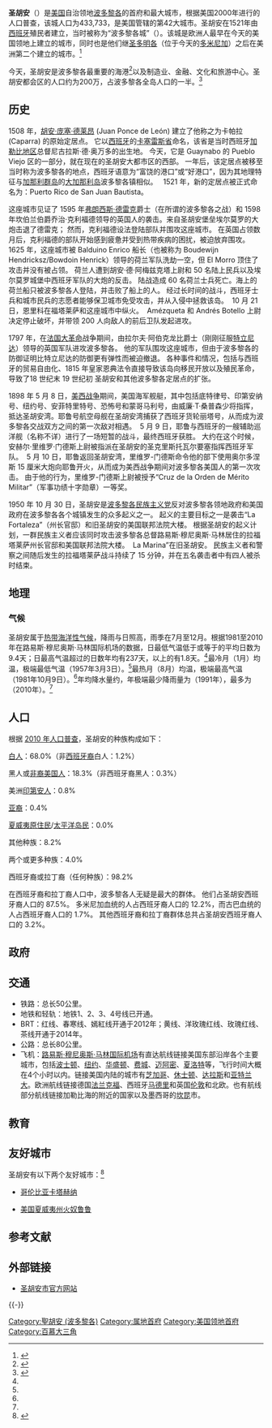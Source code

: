 {{Infobox City
|official_name=圣胡安
|native_name           = {{lang|en|San Juan, Puerto Rico}}
| image_skyline           = Old San Juan aerial view.jpg
| image_caption           =圣胡安
| image_flag              = Flag san juan pr.svg
| image_seal              = Coat of arms san juan pr.svg
| image_map               =  Locator-map-Puerto-Rico-San-Juan.svg
| map_caption             = 圣胡安在波多黎各的位置
| subdivision_type        = 主权国家
| subdivision_name        = {{USA}}
| subdivision_type1       = 自由邦
| subdivision_name1       = {{PRI}}
| established_title     = 成立
| established_date        = 1508年或1521年
| elevation_footnotes = <ref name="GR3">{{cite web|url=http://geonames.usgs.gov|accessdate=2008-01-31|title=US Board on Geographic Names|publisher=[[United_States_Geological_Survey|United States Geological Survey]]|date=2015-07-05|archive-date=2019-01-06|archive-url=https://web.archive.org/web/20190106225957/https://geonames.usgs.gov/|dead-url=no}}</ref>
| elevation_ft = 26
| elevation_m = 8
| leader_title            = 市长
| leader_name             = [[豪尔赫·圣蒂尼|豪尔赫·圣蒂尼]]
| area_footnotes = <ref>{{Cite web|title=U.S. Census Bureau Delivers Puerto Rico's 2010 Census Population Totals, Including First Look at Race and Hispanic Origin Data for Legislative Redistricting - 2010 Census - Newsroom - U.S. Census Bureau|url=https://www.census.gov/newsroom/releases/archives/2010_census/cb11-cn120.html|accessdate=2020-06-03|last=Office|first=US Census Bureau Public Information|work=www.census.gov|language=EN-US|archive-date=2015-09-05|archive-url=https://web.archive.org/web/20150905130405/http://www.census.gov/newsroom/releases/archives/2010_census/cb11-cn120.html|dead-url=no}}</ref>
| area_magnitude = 1 E8
| area_water_percent = 37.8
| area_total_sq_mi = 77.0
| area_land_sq_mi = 47.9
| area_water_sq_mi = 29.1
| area_urban_sq_mi = 876.2
|population_as_of = [[2010年美国人口普查|2010]]
| population_footnotes = <ref name="census">{{cite web|url=https://www.census.gov/newsroom/releases/archives/2010_census/cb11-cn120.html|publisher=[[United_States_Census_Bureau|United States Census Bureau]]|accessdate=2015-07-05|title=U.S. Census Bureau Delivers Puerto Rico's 2010 Census Population Totals, Including First Look at Race and Hispanic Origin Data for Legislative Redistricting|archive-date=2015-09-05|archive-url=https://web.archive.org/web/20150905130405/http://www.census.gov/newsroom/releases/archives/2010_census/cb11-cn120.html|dead-url=no}}</ref>
| population_total = 395,326
| population_density_sq_mi= 8,253
| population_urban = 2,148,346
| population_metro = 2,350,126
|timezone = [[大西洋时区|大西洋时区]]
|utc_offset = -4
| latd  = 18 | latm  = 27 | lats  = 00 | latNS  = N
| longd = 66 | longm = 04 | longs = 00 | longEW = W
| website                 =  [http://www.sanjuancapital.com www.sanjuancapital.com]
}}
'''圣胡安'''（{{lang-es|San Juan}}{{IPA-es|saŋ ˈxwan|}}）是[[美国|美国]]自治领地[[波多黎各|波多黎各]]的首府和最大城市，根据美国2000年进行的人口普查，该城人口为433,733，是美国管辖的第42大城市。圣胡安在1521年由[[西班牙帝国|西班牙]]殖民者建立，当时被称为“波多黎各城”（{{lang|es|Ciudad de Puerto Rico}}）。该城是欧洲人最早在今天的美国领地上建立的城市，同时也是他们继[[圣多明各|圣多明各]]（位于今天的[[多米尼加|多米尼加]]）之后在美洲第二个建立的城市。<ref name="SJCOPRI">{{cite web| author=Magaly Rivera| title=San Juan Capital City| title_zh=圣胡安首府| url=http://welcome.topuertorico.org/city/sanjuan.shtml| publisher=Welcome to Puerto Rico| language=en| accessdate=2007-05-02| archive-date=2019-04-17| archive-url=https://web.archive.org/web/20190417122726/http://welcome.topuertorico.org/city/sanjuan.shtml| dead-url=no}}</ref>

今天，圣胡安是波多黎各最重要的海港<ref>{{cite web| url=http://apprportal.prpa.gobierno.pr/servlet/page?_pageid=70&_dad=portal30&_schema=PORTAL30&_type=site&_fsiteid=54&_fid=3640&_fnavbarid=1&_fnavbarsiteid=54&_fedit=0&_fmode=2&_fdisplaymode=1&_fcalledfrom=1&_fdisplayurl=| publisher=波多黎各港口管理局| title=the San Juan Port| title_zh=圣胡安港口| language=es| date=2007年| accessdate=2007-05-09| archive-date=2013-08-03| archive-url=https://web.archive.org/web/20130803193838/http://apprportal.prpa.gobierno.pr/servlet/page?_pageid=70&_dad=portal30&_schema=PORTAL30&_type=site&_fsiteid=54&_fid=3640&_fnavbarid=1&_fnavbarsiteid=54&_fedit=0&_fmode=2&_fdisplaymode=1&_fcalledfrom=1&_fdisplayurl=| dead-url=no}}</ref>以及制造业、金融、文化和旅游中心。圣胡安都会区的人口约为200万，占波多黎各全岛人口的一半。<ref>{{cite web| url=http://www.gotopuertorico.com/tourism-puerto-rico.php| title=About Puerto Rico| title_zh=关于波多黎各| publisher=Puerto Rico Tourism Company| date=2007年| accessdate=2007-05-08| archive-date=2019-04-17| archive-url=https://web.archive.org/web/20190417134231/http://www.gotopuertorico.com/tourism-puerto-rico.php| dead-url=no}}</ref>

== 历史 ==
1508 年，[[胡安·庞塞·德莱昂|胡安·庞塞·德莱昂]] (Juan Ponce de León) 建立了他称之为卡帕拉 (Caparra) 的原始定居点。 它以[[西班牙帝國|西班牙]]的[[卡塞雷斯省|卡塞雷斯省]]命名，该省是当时西班牙[[加勒比地区|加勒比地区]]总督尼古拉斯·德·奥万多的出生地。 今天，它是 Guaynabo 的 Pueblo Viejo 区的一部分，就在现在的圣胡安大都市区的西部。 一年后，该定居点被移至当时称为波多黎各的地点，西班牙语意为“富饶的港口”或“好港口”，因为其地理特征与[[加那利群岛|加那利群岛]]的[[大加那利岛|大加那利岛]]波多黎各镇相似。   1521 年，新的定居点被正式命名为：Puerto Rico de San Juan Bautista。

这座城市见证了 1595 年[[法蘭西斯·德瑞克|弗朗西斯·德雷克]]爵士（在所谓的波多黎各之战）和 1598 年坎伯兰伯爵乔治·克利福德领导的英国人的袭击。来自圣胡安堡垒埃尔莫罗的大炮击退了德雷克； 然而，克利福德设法登陆部队并围攻这座城市。 在英国占领数月后，克利福德的部队开始感到疲惫并受到热带疾病的困扰，被迫放弃围攻。  1625 年，这座城市被 Balduino Enrico 船长（也被称为 Boudewijn Hendricksz/Bowdoin Henrick）领导的荷兰军队洗劫一空，但 El Morro 顶住了攻击并没有被占领。 荷兰人遭到胡安·德·阿梅兹克塔上尉和 50 名陆上民兵以及埃尔莫罗城堡中西班牙军队的大炮的反击。 陆战造成 60 名荷兰士兵死亡。海上的荷兰船只被波多黎各人登陆，并击败了船上的人。 经过长时间的战斗，西班牙士兵和城市民兵的志愿者能够保卫城市免受攻击，并从入侵中拯救该岛。  10 月 21 日，恩里科在福塔莱萨和这座城市中纵火。  Amézqueta 和 Andrés Botello 上尉决定停止破坏，并带领 200 人向敌人的前后卫队发起进攻。 

1797 年，在[[法国大革命|法国大革命]]战争期间，由拉尔夫·阿伯克龙比爵士（刚刚征服[[特立尼达岛|特立尼达]]）领导的英国军队进攻波多黎各。 他的军队围攻这座城市，但由于波多黎各的防御证明比特立尼达的防御更有弹性而被迫撤退。 各种事件和情况，包括与西班牙的贸易自由化、1815 年皇家恩典法令直接导致该岛向移民开放以及殖民革命，导致了18 世纪末 19 世纪初 圣胡安和其他波多黎各定居点的扩张。  

1898 年 5 月 8 日，[[美西战争|美西战争]]期间，美国海军舰艇，其中包括底特律号、印第安纳号、纽约号、安菲特里特号、恐怖号和蒙哥马利号，由威廉·T·桑普森少将指挥，抵达圣胡安湾。耶鲁号航空母舰在圣胡安湾捕获了西班牙货轮丽塔号，从而成为波多黎各交战双方之间的第一次敌对相遇。  5 月 9 日，耶鲁与西班牙的一艘辅助巡洋舰（名称不详）进行了一场短暂的战斗，最终西班牙获胜。 大约在这个时候，安赫尔·里维罗·门德斯上尉被指派在圣胡安的圣克里斯托瓦尔要塞指挥西班牙军队。  5 月 10 日，耶鲁返回圣胡安湾，里维罗-门德斯命令他的部下使用奥尔多涅斯 15 厘米大炮向耶鲁开火，从而成为美西战争期间对波多黎各美国人的第一次攻击。 由于他的行为，里维罗-门德斯上尉被授予“Cruz de la Orden de Mérito Militar”（军事功绩十字勋章）一等奖。 

1950 年 10 月 30 日，圣胡安是[[波多黎各民族主义党|波多黎各民族主义党]]反对波多黎各领地政府和美国政府在波多黎各各个城镇发生的众多起义之一。 起义的主要目标之一是袭击“La Fortaleza”（州长官邸）和旧圣胡安的美国联邦法院大楼。 根据圣胡安的起义计划，一群民族主义者应该同时攻击波多黎各总督路易斯·穆尼奥斯·马林居住的拉福塔莱萨州长官邸和美国联邦法院大楼。  La Marina”在旧圣胡安。 民族主义者和警察之间随后发生的拉福塔莱萨战斗持续了 15 分钟，并在五名袭击者中有四人被杀时结束。 

== 地理 ==
=== 气候 ===
圣胡安属于[[热带海洋性气候|热带海洋性气候]]，降雨与日照高，雨季在7月至12月。根据1981至2010年在路易斯·穆尼奥斯·马林国际机场的数据，日最低气温低于或等于{{convert|20|C}}的平均日数为9.4天；日最高气温超过{{convert|30|C}}的日数年均有237天，{{convert|35|C}}以上的有1.8天。<ref name = "NWS San Juan, PR"/>最冷月（1月）均温{{convert|77.6|F|1|disp=flip}}，极端最低气温{{convert|60|F|0|disp=flip}}（1957年3月3日）。<ref name = "NWS San Juan, PR"/>最热月（8月）均温{{convert|83.7|F|1|disp=flip}}，极端最高气温{{convert|98|F|0|disp=flip}}（1981年10月9日）。<ref name = "NWS San Juan, PR"/>年均降水量约{{convert|56.35|in|mm|sigfig=3|disp=flip}}，年极端最少降雨量为{{convert|35.53|in|mm|sigfig=3|disp=flip}}（1991年），最多为{{convert|89.50|in|mm|sigfig=3|disp=flip}}（2010年）。<ref name = "NWS San Juan, PR"/>
{{Weather box |metric first = Y
|location = 圣胡安（[[路易斯·穆尼奥斯·马林国际机场|路易斯·穆尼奥斯·马林国际机场]]），1991–2020年正常值，1898年至今极端数据
|collapsed = Y 
|single line = Y
|temperature colour = pastel
|Jan high F = 83.2
|Feb high F = 83.8
|Mar high F = 84.7
|Apr high F = 86.2
|May high F = 87.4
|Jun high F = 89.0
|Jul high F = 88.7
|Aug high F = 89.1
|Sep high F = 89.2
|Oct high F = 88.6
|Nov high F = 86.1
|Dec high F = 84.2
|year high F =86.7
|Jan mean F = 77.6
|Feb mean F = 77.8
|Mar mean F = 78.6
|Apr mean F = 80.1
|May mean F = 81.6
|Jun mean F = 83.1
|Jul mean F = 83.1
|Aug mean F = 83.5
|Sep mean F = 83.4
|Oct mean F = 82.7
|Nov mean F = 80.5
|Dec mean F = 78.8
|year mean F = 80.9
|Jan low F = 71.9
|Feb low F = 71.8
|Mar low F = 72.4
|Apr low F = 74.0
|May low F = 75.7
|Jun low F = 77.2
|Jul low F = 77.6
|Aug low F = 77.8
|Sep low F = 77.5
|Oct low F = 76.7
|Nov low F = 74.9
|Dec low F = 73.3
|year low F =75.1
|Jan record high F = 92
|Feb record high F = 96
|Mar record high F = 96
|Apr record high F = 97
|May record high F = 96
|Jun record high F = 97
|Jul record high F = 95
|Aug record high F = 97
|Sep record high F = 97
|Oct record high F = 98
|Nov record high F = 96
|Dec record high F = 94
|year record high F =98
|Jan record low F = 61
|Feb record low F = 62
|Mar record low F = 60
|Apr record low F = 64
|May record low F = 66
|Jun record low F = 66
|Jul record low F = 69
|Aug record low F = 68
|Sep record low F = 69
|Oct record low F = 67
|Nov record low F = 65
|Dec record low F = 62
|year record low F =60
|Jan avg record high F =87.5
|Feb avg record high F =88.2
|Mar avg record high F =90.0
|Apr avg record high F =91.7
|May avg record high F =92.3
|Jun avg record high F =92.7
|Jul avg record high F =92.0
|Aug avg record high F =92.8
|Sep avg record high F =93.7
|Oct avg record high F =92.7
|Nov avg record high F =90.3
|Dec avg record high F =88.0
|year avg record high F=94.3
|Jan avg record low F =68.3
|Feb avg record low F =68.7
|Mar avg record low F =69.2
|Apr avg record low F =70.7
|May avg record low F =72.1
|Jun avg record low F =74.0
|Jul avg record low F =74.1
|Aug avg record low F =74.2
|Sep avg record low F =74.3
|Oct avg record low F =73.7
|Nov avg record low F =71.7
|Dec avg record low F =70.0
|year avg record low F=67.8
|rain colour = green
|Jan rain inch = 4.07
|Feb rain inch = 2.58
|Mar rain inch = 2.18
|Apr rain inch = 4.60
|May rain inch = 5.54
|Jun rain inch = 4.66
|Jul rain inch = 6.02
|Aug rain inch = 6.29
|Sep rain inch = 6.50
|Oct rain inch = 5.21
|Nov rain inch = 7.37
|Dec rain inch = 4.85
|year rain inch= 
|unit rain days = 0.01 in
|Jan rain days = 18.4
|Feb rain days = 15.1
|Mar rain days = 13.1
|Apr rain days = 14.3
|May rain days = 16.5
|Jun rain days = 15.1
|Jul rain days = 19.0
|Aug rain days = 19.8
|Sep rain days = 18.3
|Oct rain days = 17.9
|Nov rain days = 20.6
|Dec rain days = 20.2
|Jan sun = 237.4 |Jan percentsun = 69
|Feb sun = 231.2 |Feb percentsun = 72
|Mar sun = 282.0 |Mar percentsun = 76
|Apr sun = 268.3 |Apr percentsun = 71
|May sun = 255.2 |May percentsun = 63
|Jun sun = 259.4 |Jun percentsun = 65
|Jul sun = 280.8 |Jul percentsun = 69
|Aug sun = 267.8 |Aug percentsun = 68
|Sep sun = 234.7 |Sep percentsun = 64
|Oct sun = 227.2 |Oct percentsun = 63
|Nov sun = 202.4 |Nov percentsun = 60
|Dec sun = 217.4 |Dec percentsun = 64
|year percentsun = 67
|Jan humidity = 74.0
|Feb humidity = 72.4
|Mar humidity = 71.0
|Apr humidity = 71.3
|May humidity = 74.9
|Jun humidity = 75.5
|Jul humidity = 75.9
|Aug humidity = 76.4
|Sep humidity = 76.4
|Oct humidity = 76.9
|Nov humidity = 76.2
|Dec humidity = 74.7
|year humidity =74.6
|source 1 = [[National_Oceanic_and_Atmospheric_Administration|NOAA]]（1961–1990年日照与相对湿度）<ref name=NOWData>{{cite web
  | url = http://www.nws.noaa.gov/climate/xmacis.php?wfo=sju
  | title = NOWData - NOAA Online Weather Data
  | publisher = [[National_Oceanic_and_Atmospheric_Administration|National Oceanic and Atmospheric Administration]]
  | accessdate = June 27, 2013
  | archive-date = 2014-07-14
  | archive-url = https://web.archive.org/web/20140714034655/http://www.nws.noaa.gov/climate/xmacis.php?wfo=sju
  | dead-url = no
  }}</ref><ref name="NOAA txt">{{cite web |url=ftp://ftp.ncdc.noaa.gov/pub/data/normals/1981-2010/products/station/RQW00011641.normals.txt |publisher=National Oceanic and Atmospheric Administration |title=Station Name: SAN JUAN L M MARIN AP |deadurl=no |accessdate=2014-05-13}}</ref><ref name = NOAAsun >{{cite web
| url = ftp://ftp.atdd.noaa.gov/pub/GCOS/WMO-Normals/TABLES/REG_IV/US/GROUP4/78526.TXT
| title = WMO Climate Normals for SAN JUAN/ISLA VERDE INT'L ARP,PR 1961–1990
| publisher = National Oceanic and Atmospheric Administration
| accessdate = 2014-03-10}}</ref>, [[The_Weather_Channel|The Weather Channel]]<ref name=TWC>{{cite web
  | url = http://www.weather.com/outlook/homeandgarden/garden/wxclimatology/monthly/USPR0087
  | title = Monthly Averages for San Juan, PR – Temperature and Precipitation
  | accessdate = 2011-04-16
  | publisher = [[The_Weather_Channel|The Weather Channel]]
  | archive-date = 2012-10-23
  | archive-url = https://web.archive.org/web/20121023212900/http://www.weather.com/outlook/homeandgarden/garden/wxclimatology/monthly/USPR0087
  | dead-url = no
  }}</ref>
圣胡安国际交换站，1898年11月–1955年12月在市中心，1956年1月起在路易斯·穆尼奥斯·马林国际机场<ref>{{Cite web |url=http://threadex.rcc-acis.org/ |title=ThreadEx |accessdate=2014-07-17 |archive-date=2006-05-19 |archive-url=https://web.archive.org/web/20060519074347/http://threadex.rcc-acis.org/ |dead-url=yes }}</ref>
}}

== 人口 ==
根据 [[2010年美國人口普查|2010 年人口普查]]，圣胡安的种族构成如下：

[[白人|白人]]：68.0%（非[[西班牙裔|西班牙裔]]白人：1.2%）

黑人或[[非裔美国人|非裔美国人]]：18.3%（非西班牙裔黑人：0.3%）

美洲[[美洲原住民|印第安人]]：0.8%

[[亚洲人|亚裔]]：0.4%

[[夏威夷族|夏威夷原住民]]/[[太平洋島原住民|太平洋岛民]]：0.0%

其他种族：8.2%

两个或更多种族：4.0%

西班牙裔或拉丁裔（任何种族）：98.2%

在西班牙裔和拉丁裔人口中，波多黎各人无疑是最大的群体。 他们占圣胡安西班牙裔人口的 87.5%。 多米尼加血统的人占西班牙裔人口的 12.2%，而古巴血统的人占西班牙裔人口的 1.7%。 其他西班牙裔和拉丁裔群体总共占圣胡安西班牙裔人口的 3.2%。

==政府==
== 交通 ==

* 铁路：总长50公里。
* 地铁和轻轨：地铁1、2、3、4号线已开通。
* BRT：红线、春寒线、嫣紅线开通于2012年；黄线、洋玫瑰红线、玫瑰红线、茶线开通于2014年。
* 公路：总长80公里。
* 飞机：[[路易斯·穆尼奥斯·马林国际机场|路易斯·穆尼奥斯·马林国际机场]]有直达航线链接美国东部沿岸各个主要城市，包括[[波士顿|波士顿]]、[[纽约|纽约]]、[[华盛顿哥伦比亚特区|华盛顿]]、[[费城|费城]]、[[迈阿密|迈阿密]]、[[夏洛特_(北卡羅來納州)|夏洛特]]等，飞行时间大概在4个小时以内。链接美国内陆的城市有[[芝加哥|芝加哥]]、[[休斯敦|休士顿]]、[[达拉斯|达拉斯]]和[[亚特兰大|亚特兰大]]。欧洲航线链接德国[[法兰克福|法兰克福]]、西班牙[[马德里|马德里]]和英国[[伦敦|伦敦]]和北欧。也有航线部分航线链接加勒比海的附近的国家以及墨西哥的[[坎昆|坎昆]]市。

== 教育 ==

== 友好城市 ==
圣胡安有以下两个友好城市：<ref>{{cite web |url=http://www.sister-cities.org/icrc/directory/Caribbean/PuertoRico |title=Online Directory: Puerto Rico, Caribbean |publisher=Sister Cities International |date=2007年 |language=en |accessdate=2007-06-25 |deadurl=yes |archiveurl=https://web.archive.org/web/20080228135435/http://www.sister-cities.org/icrc/directory/Caribbean/PuertoRico |archivedate=2008-02-28 }}</ref>
* {{flagicon|Colombia}} [[哥伦比亚|哥伦比亚]][[卡塔赫纳_(哥伦比亚)|卡塔赫纳]]
* {{flagicon|USA}} [[美国|美国]][[夏威夷州|夏威夷州]][[火奴鲁鲁|火奴鲁鲁]]

== 参考文献 ==
{{Reflist}}

== 外部链接 ==
* [http://www.sanjuancapital.com/ 圣胡安市官方网站]{{Wayback|url=http://www.sanjuancapital.com/ |date=20080501112409 }}

{{-}}
{{泛美运动会举办城市}}
{{美国各州和领地首府}}
{{波多黎各自由邦}}
{{Authority control}}
[[Category:聖胡安_(波多黎各)|Category:聖胡安 (波多黎各)]]
[[Category:属地首府|Category:属地首府]]
[[Category:美国领地首府|Category:美国领地首府]]
[[Category:百慕大三角|Category:百慕大三角]]